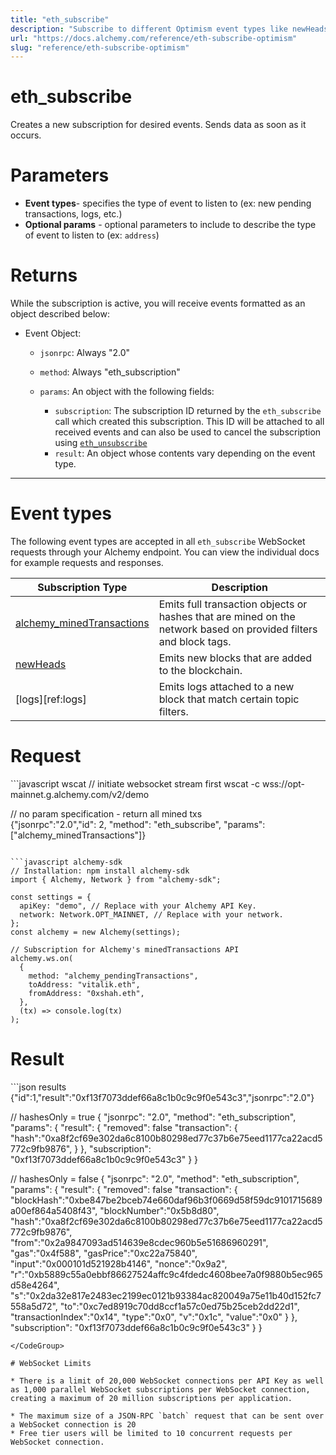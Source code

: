 ```yaml
---
title: "eth_subscribe"
description: "Subscribe to different Optimism event types like newHeads, logs, and syncing using WebSockets."
url: "https://docs.alchemy.com/reference/eth-subscribe-optimism"
slug: "reference/eth-subscribe-optimism"
---
```


# eth\_subscribe

Creates a new subscription for desired events. Sends data as soon as it occurs.

# Parameters

* **Event types**- specifies the type of event to listen to (ex: new pending transactions, logs, etc.)
* **Optional params** - optional parameters to include to describe the type of event to listen to (ex: `address`)

# Returns

While the subscription is active, you will receive events formatted as an object described below:

* Event Object:

  * `jsonrpc`: Always "2.0"

  * `method`: Always "eth\_subscription"

  * `params`: An object with the following fields:

    * `subscription`: The subscription ID returned by the `eth_subscribe` call which created this subscription. This ID will be attached to all received events and can also be used to cancel the subscription using [`eth_unsubscribe`](/reference/eth-unsubscribe)
    * `result`: An object whose contents vary depending on the event type.

***

# Event types

The following event types are accepted in all `eth_subscribe` WebSocket requests through your Alchemy endpoint. You can view the individual docs for example requests and responses.

| Subscription Type                                                  | Description                                                                                                      |
| ------------------------------------------------------------------ | ---------------------------------------------------------------------------------------------------------------- |
| [alchemy\_minedTransactions](/reference/alchemy-minedtransactions) | Emits full transaction objects or hashes that are mined on the network based on provided filters and block tags. |
| [newHeads](/reference/newheads)                                    | Emits new blocks that are added to the blockchain.                                                               |
| \[logs]\[ref:logs]                                                 | Emits logs attached to a new block that match certain topic filters.                                             |

# Request

<CodeGroup>
  ```javascript wscat
  // initiate websocket stream first
  wscat -c wss://opt-mainnet.g.alchemy.com/v2/demo

  // no param specification - return all mined txs  
  {"jsonrpc":"2.0","id": 2, "method": "eth_subscribe", "params": ["alchemy_minedTransactions"]}
  ```

  ```javascript alchemy-sdk
  // Installation: npm install alchemy-sdk
  import { Alchemy, Network } from "alchemy-sdk";

  const settings = {
    apiKey: "demo", // Replace with your Alchemy API Key.
    network: Network.OPT_MAINNET, // Replace with your network.
  };
  const alchemy = new Alchemy(settings);

  // Subscription for Alchemy's minedTransactions API
  alchemy.ws.on(
    {
      method: "alchemy_pendingTransactions",
      toAddress: "vitalik.eth",
      fromAddress: "0xshah.eth",
    },
    (tx) => console.log(tx)
  );
  ```
</CodeGroup>

# Result

<CodeGroup>
  ```json results
  {"id":1,"result":"0xf13f7073ddef66a8c1b0c9c9f0e543c3","jsonrpc":"2.0"}

  // hashesOnly = true
  {
    "jsonrpc": "2.0",
    "method": "eth_subscription",
    "params": {
      "result": {
  			"removed": false
  			"transaction": {
  				"hash":"0xa8f2cf69e302da6c8100b80298ed77c37b6e75eed1177ca22acd5772c9fb9876",
  			}
      },
      "subscription": "0xf13f7073ddef66a8c1b0c9c9f0e543c3"
    }
  }

  // hashesOnly = false
  {
    "jsonrpc": "2.0",
    "method": "eth_subscription",
    "params": {
      "result": {
  			"removed": false
  			"transaction": {
  	      "blockHash":"0xbe847be2bceb74e660daf96b3f0669d58f59dc9101715689a00ef864a5408f43",
  				"blockNumber":"0x5b8d80",
  				"hash":"0xa8f2cf69e302da6c8100b80298ed77c37b6e75eed1177ca22acd5772c9fb9876",
  				"from":"0x2a9847093ad514639e8cdec960b5e51686960291",
  				"gas":"0x4f588",
  				"gasPrice":"0xc22a75840",
  				"input":"0x000101d521928b4146",
  				"nonce":"0x9a2",
  				"r":"0xb5889c55a0ebbf86627524affc9c4fdedc4608bee7a0f9880b5ec965d58e4264",
  				"s":"0x2da32e817e2483ec2199ec0121b93384ac820049a75e11b40d152fc7558a5d72",
  				"to":"0xc7ed8919c70dd8ccf1a57c0ed75b25ceb2dd22d1",
  				"transactionIndex":"0x14",
  				"type":"0x0",
  				"v":"0x1c",
  				"value":"0x0"
  			}
      },
      "subscription": "0xf13f7073ddef66a8c1b0c9c9f0e543c3"
    }
  }
  ```
</CodeGroup>

# WebSocket Limits

* There is a limit of 20,000 WebSocket connections per API Key as well as 1,000 parallel WebSocket subscriptions per WebSocket connection, creating a maximum of 20 million subscriptions per application.

  * The maximum size of a JSON-RPC `batch` request that can be sent over a WebSocket connection is 20
  * Free tier users will be limited to 10 concurrent requests per WebSocket connection.
